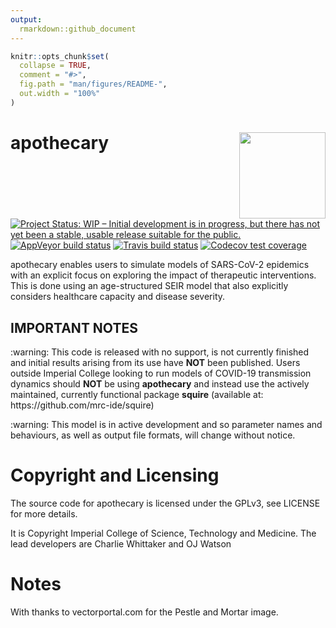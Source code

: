 ```yaml
---
output: 
  rmarkdown::github_document
---
```


<!-- README.md is generated from README.Rmd. Please edit that file -->

```r
knitr::opts_chunk$set(
  collapse = TRUE,
  comment = "#>",
  fig.path = "man/figures/README-",
  out.width = "100%"
)
```

# apothecary <img src=https://github.com/mrc-ide/apothecary/blob/master/man/figures/apothecary_logo.PNG align="right" height="138.5" />
<!-- badges: start -->
[![Project Status: WIP – Initial development is in progress, but there has not yet been a stable, usable release suitable for the public.](https://www.repostatus.org/badges/latest/wip.svg)](https://www.repostatus.org/#wip)
[![AppVeyor build status](https://ci.appveyor.com/api/projects/status/github/mrc-ide/squire?branch=master&svg=true)](https://ci.appveyor.com/project/cwhittaker1000/apothecary)
[![Travis build status](https://travis-ci.org/mrc-ide/apothecary.svg?branch=master)](https://travis-ci.org/mrc-ide/apothecary)
[![Codecov test coverage](https://codecov.io/gh/mrc-ide/apothecary/branch/master/graph/badge.svg)](https://codecov.io/gh/mrc-ide/apothecary?branch=master)
<!-- badges: end -->

apothecary enables users to simulate models of SARS-CoV-2 epidemics with an explicit focus on exploring the impact of therapeutic interventions. This is done using an age-structured SEIR model that also explicitly considers healthcare capacity and disease severity. 

## IMPORTANT NOTES

:warning: This code is released with no support, is not currently finished and initial results arising from its use have **NOT** been published. Users outside Imperial College looking to run models of COVID-19 transmission dynamics should **NOT** be using **apothecary** and instead use the actively maintained, currently functional package **squire** (available at: https://github.com/mrc-ide/squire) 

:warning: This model is in active development and so parameter names and behaviours, as well as output file formats, will change without notice.


# Copyright and Licensing
The source code for apothecary is licensed under the GPLv3, see LICENSE for more details.

It is Copyright Imperial College of Science, Technology and Medicine. The lead developers are Charlie Whittaker and OJ Watson

# Notes
With thanks to vectorportal.com for the Pestle and Mortar image.

